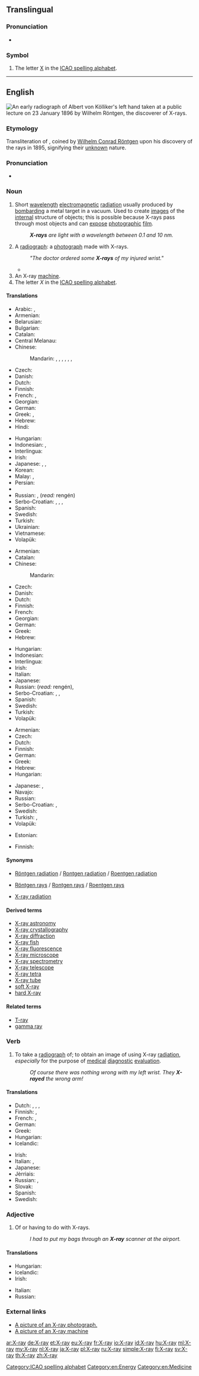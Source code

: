 ==Translingual==

===Pronunciation===
* {{IPA|[ˈeksˈrei]|lang=mul}}

===Symbol===
{{head|mul|symbol}}

# The letter [[X]] in the [[ICAO spelling alphabet]].

----

==English==
[[File:X-ray by Wilhelm Röntgen of Albert von Kölliker's hand - 18960123-01.jpg|thumb|upright|An early [[radiograph]] of [[w:Albert von Kölliker|Albert von Kölliker]]'s left hand taken at a public lecture on 23 January 1896 by [[w:Wilhelm Röntgen|Wilhelm Röntgen]], the discoverer of X-rays.]]
{{wikipedia}}

===Etymology===
Transliteration of {{etyl|de|en}} {{term|X-Strahl|lang=de}}, coined by [[w:Wilhelm Conrad Röntgen|Wilhelm Conrad Röntgen]] upon his discovery of the rays in 1895, {{term|x}} signifying their [[unknown]] nature.

===Pronunciation===
* {{audio|en-us-X-ray.ogg|Audio (US)}}

===Noun===
{{en-noun|head=[[X]]-[[ray]]}}

# Short [[wavelength]] [[electromagnetic]] [[radiation]] usually produced by [[bombard]]ing a metal target in a vacuum. Used to create [[image]]s of the [[internal]] structure of objects; this is possible because X-rays pass through most objects and can [[expose]] [[photographic]] [[film]].
#: '''''X-rays''' are light with a wavelength between 0.1 and 10 nm.''
# A [[radiograph]]: a [[photograph]] made with X-rays.
#: '' "The doctor ordered some '''X-rays''' of my injured wrist." ''
#* {{quote-news
|year=2012
|date=June 2
|author= Phil McNulty
|title=England 1-0 Belgium
|work=BBC Sport
|url=http://www.bbc.co.uk/sport/0/football/18294160
|page=
|passage=And this friendly was not without its injury worries, with defender Gary Cahill substituted early on after a nasty, needless push by Dries Mertens that caused him to collide with goalkeeper Joe Hart, an incident that left the Chelsea defender requiring a precautionary '''X-ray''' at Wembley.}}
# An X-ray [[machine]].
# The letter ''X'' in the [[ICAO spelling alphabet]].

====Translations====
{{trans-top|short wavelength electromagnetic radiation}}
* Arabic: {{t|ar|أشعة إكس|m-p|tr='ashi33at 'eks}}, {{t|ar|أشعة سينية|m-p|tr='ashi33a siniyya}}
* Armenian: {{t|hy|ռենտգենյան ճառագայթ|sc=Armn}}
* Belarusian: {{t|be|рэнтген|m|tr=renthjén|sc=Cyrl}}
* Bulgarian: {{t|bg|рентген|m|tr=rentgen|sc=Cyrl}}
* Catalan: {{t|ca|raig X|m}}
* Central Melanau: {{t|mel|X-ray}}
* Chinese:
*: Mandarin: {{t|cmn|艾克斯射線|sc=Hani}}, {{t|cmn|艾克斯射线|tr=àikèsī-shèxiàn|sc=Hani}}, {{t|cmn|愛克斯射線|sc=Hani}}, {{t|cmn|爱克斯射线|tr=àikèsī-shèxiàn|sc=Hani}}, {{t|cmn|X射線|sc=Hani}}, {{t|cmn|X射线|tr=X-shèxiàn|sc=Hani}}, {{t|cmn|X光|tr=X-guāng|sc=Hani}}
* Czech: {{t+|cs|rentgen|m}}
* Danish: {{t|da|røntgenstråling}}
* Dutch: {{t|nl|röntgenstraal|f}}
* Finnish: {{t+|fi|röntgensäteily}}
* French: {{t+|fr|rayon X|m}}, {{t|fr|rayon Röntgen|m}}
* Georgian: {{t|ka|რენტგენის სხივი|tr=rentgenis sxivi|sc=Geor}}
* German: {{t|de|Röntgenstrahl|m}}
* Greek: {{t|el|ακτίνα Χ|f|tr=aktína CH}}, {{t|el|ακτινοβολία Χ|f|tr=aktinovolía CH}}
* Hebrew: {{t|he|קַרנֵי רֶנְטְגֶן|f|tr=qārney rentgen}}
* Hindi: {{t|hi|एक्स-रे|tr=eks-rē}}
{{trans-mid}}
* Hungarian: {{t|hu|röntgensugárzás}}
* Indonesian: {{t+|id|ronsen}}, {{t+|id|rontgen}}
* Interlingua: {{t|ia|rayos röntgen}}
* Irish: {{t|ga|X-gha|m}}
* Japanese: {{t|ja|X線|tr=ekkusu-sen}}, {{t|ja|エックス線|tr=ekkusu-sen}}, {{t|ja|レントゲン|tr=rentogen}}
* Korean: {{t|ko|엑스선|tr=ekseuseon|sc=Kore}}
* Malay: {{t|ms|sinar-X}}, {{t|ms|X-ray}}
* Persian: {{t|fa|پرتوی ایکس|sc=fa-Arab}}
* {{trreq|ro}}
* Russian: {{t|ru|рентгеновский луч|m|tr=rentgénovskij luč}}, {{t+|ru|рентген|m|tr=rentgén}} (''read:'' rengén)
* Serbo-Croatian: {{t|sh|rentgensko zračenje}}, {{t|sh|rentgen}}, {{t|sh|rendgensko zračenje}}, {{t|sh|rendgen}}
* Spanish: {{t|es|rayo X|m}}
* Swedish: {{t+|sv|röntgenstråle|c}}
* Turkish: {{t|tr|X ışını}}
* Ukrainian: {{t|uk|рентген|m|tr=renthén|sc=Cyrl}}
* Vietnamese: {{t+|vi|tia X}}
* Volapük: {{t|vo|räyastrals}}
{{trans-bottom}}

{{trans-top|photograph made with X-rays}}
* Armenian: {{t|hy|ռենտգեն|sc=Armn}}
* Catalan: {{t|ca|radiografia|f}}
* Chinese:
*: Mandarin: {{t|cmn|X光照片|tr=[[X-guāng zhàopiàn]]|sc=Hani}}
* Czech: {{t|cs|RTG|n}}
* Danish: {{t|da|røntgenbillede|n}}
* Dutch: {{t+|nl|röntgenfoto|f}}
* Finnish: {{t+|fi|röntgenkuva}}
* French: {{t+|fr|radiographie|f}}
* Georgian: {{t|ka|რენტგენოგრამა|tr=rentgenograma|sc=Geor}}
* German: {{t|de|Röntgenbild|n}}
* Greek: {{t+|el|ακτινογραφία|f|tr=aktinografía}}
* Hebrew: {{t+|he|צילום רנטגן|m|tr=tsilum rentgen}}
{{trans-mid}}
* Hungarian: {{t|hu|röntgen}}
* Indonesian: {{t|id|sinar-X}}
* Interlingua: {{t|ia|röntgenogramma}}
* Irish: {{t|ga|X-ghathú|m}}
* Italian: {{t+|it|radiografia|f}}
* Japanese: {{t|ja|レントゲン写真|tr=rentogen-shashin}}
* Russian: {{t+|ru|рентген|m|tr=rentgén}} (''read:'' rengén), {{t+|ru|рентгенограмма|f|tr=rentgenográmma}}
* Serbo-Croatian: {{t|sh|radiogram}}, {{t|sh|rentgen}}, {{t|sh|rendgen}}
* Spanish: {{t+|es|radiografía|f}}
* Swedish: {{t|sv|röntgenbild|c}}
* Turkish: {{t+|tr|röntgen}}
* Volapük: {{t|vo|räyöf}}
{{trans-bottom}}

{{trans-top|X-ray machine}}
* Armenian: {{t|hy|ռենտգեն|sc=Armn}}
* Czech: {{t+|cs|rentgen|m}}
* Dutch: {{t|nl|röntgenapparaat|n}}
* Finnish: {{t+|fi|röntgenlaite}}
* German: {{t|de|Röntgenapparat|m}}
* Greek: {{t|el|ακτινογράφος|m|tr=aktinográfos}}
* Hebrew: {{t|he|מכונת רנטגן|f|tr=meḥonāt rentgen}}
* Hungarian: {{t|hu|röntgenberendezés}}
{{trans-mid}}
* Japanese: {{t|ja|レントゲン撮影装置|tr=rentogen-satsueisochi}}, {{t|ja|エックス線撮影装置|tr=ekkusu-sensatsueisōchi}}
* Navajo: {{t|nv|beeʼaghádaʼdildlaadí}}
* Russian: {{t+|ru|рентген|m|tr=rentgén}}
* Serbo-Croatian: {{t|sh|rentgen}}, {{t|sh|rendgen}}
* Swedish: {{t|sv|röntgenapparat|c}}
* Turkish: {{t|tr|röntgen cihazı}}, {{qualifier|the one used in security}} {{t|tr|X-ray cihazı}}
* Volapük: {{t|vo|räyöm}}
{{trans-bottom}}

{{trans-top|the letter "X" in ICAO spelling alphabet}}
* Estonian: {{t|et|Iks}}
{{trans-mid}}
* Finnish: {{t+|fi|äksä}}
{{trans-bottom}}

====Synonyms====
* {{sense|radiation}} [[Röntgen radiation]] / [[Rontgen radiation]] / [[Roentgen radiation]]
* {{sense|radiation}}  [[Röntgen rays]] / [[Rontgen rays]] / [[Roentgen rays]]
* {{sense|radiation}}  [[X-ray radiation]]

====Derived terms====
* [[X-ray astronomy]]
* [[X-ray crystallography]]
* [[X-ray diffraction]]
* [[X-ray fish]]
* [[X-ray fluorescence]]
* [[X-ray microscope]]
* [[X-ray spectrometry]]
* [[X-ray telescope]]
* [[X-ray tetra]]
* [[X-ray tube]]
* [[soft X-ray]]
* [[hard X-ray]]

====Related terms====
* [[T-ray]]
* [[gamma ray]]

===Verb===
{{en-verb}}

# {{context|transitive|informal|lang=en}} To take a [[radiograph]] of; to obtain an image of using X-ray [[radiation]], ''especially'' for the purpose of [[medical]] [[diagnostic]] [[evaluation]].
#: ''Of course there was nothing wrong with my left wrist. They '''X-rayed''' the wrong arm!''

====Translations====
{{trans-top|to take a radiograph of}}
* Dutch: {{t|nl|doorlichten}}, {{t+|nl|bestralen}}, {{t+|nl|röntgenen}}, {{t|nl|met röntgenstralen onderzoeken}}
* Finnish: {{t|fi|ottaa röntgenkuva}}, {{t|fi|röntgenkuvata}}
* French: {{t+|fr|radiographier}}, {{t|fr|soumettre à un examen radiographique}}
* German: {{t+|de|röntgen}}
* Greek: {{t+|el|ακτινοσκοπώ|tr=aktinoskopó}}
* Hungarian: {{t+|hu|röntgenez}}
* Icelandic: {{t|is|gegnumlýsa}}
{{trans-mid}}
* Irish: {{t|ga|X-ghathaigh}}
* Italian: {{t|it|radiografare}}, {{t|it|schermografare}}
* Japanese: {{t|ja|レントゲンを撮る|tr=rentogen wo toru}}
* Jèrriais: {{t|roa-jer|x-rayer}}
* Russian: {{t+|ru|просвечивать|tr=prosv'éčivat'}}{{impf}}, {{t+|ru|просветить|tr=prosv'etít'}} {{pf.}}
* Slovak: {{t|sk|röntgenovať}}
* Spanish: {{t|es|radiografiar}}
* Swedish: {{t+|sv|röntga}}
{{trans-bottom}}

===Adjective===
{{en-adj|-}}

# Of or having to do with X-rays.
#: ''I had to put my bags through an '''X-ray''' scanner at the airport.''

====Translations====
{{trans-top|of or having to do with X-rays}}
* Hungarian: {{t|hu|röntgen}}
* Icelandic: {{t|is|röntgen-}}
* Irish: {{t|ga|X-ghathach}}
{{trans-mid}}
* Italian: {{t|it|radiografico}}
* Russian: {{t+|ru|рентгеновский|tr=r'entg'énovskij}}
{{trans-bottom}}

===External links===
* [http://www.onlinetelemedicine.com/html/product/sam_images/X-Ray.jpg A picture of an X-ray photograph.]
* [http://www.iuk.edu/~koalhe/img/Equipment/xray.jpg A picture of an X-ray machine]

[[Category:ICAO spelling alphabet]]
[[Category:en:Energy]]
[[Category:en:Medicine]]

[[ar:X-ray]]
[[de:X-ray]]
[[et:X-ray]]
[[eu:X-ray]]
[[fr:X-ray]]
[[io:X-ray]]
[[id:X-ray]]
[[hu:X-ray]]
[[ml:X-ray]]
[[my:X-ray]]
[[nl:X-ray]]
[[ja:X-ray]]
[[pl:X-ray]]
[[ru:X-ray]]
[[simple:X-ray]]
[[fi:X-ray]]
[[sv:X-ray]]
[[th:X-ray]]
[[zh:X-ray]]